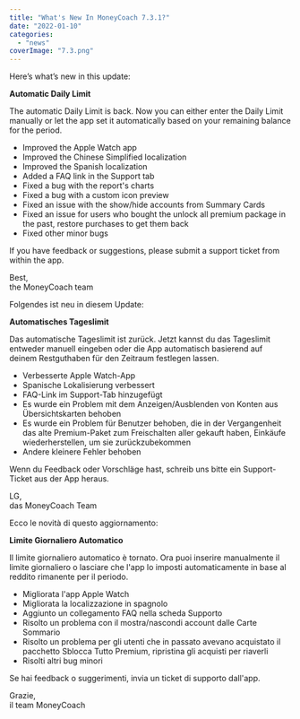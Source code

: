 ```yaml
---
title: "What's New In MoneyCoach 7.3.1?"
date: "2022-01-10"
categories: 
  - "news"
coverImage: "7.3.png"
---
```


Here’s what’s new in this update:

**Automatic Daily Limit**

The automatic Daily Limit is back. Now you can either enter the Daily Limit manually or let the app set it automatically based on your remaining balance for the period.

- Improved the Apple Watch app
- Improved the Chinese Simplified localization
- Improved the Spanish localization
- Added a FAQ link in the Support tab
- Fixed a bug with the report's charts
- Fixed a bug with a custom icon preview
- Fixed an issue with the show/hide accounts from Summary Cards
- Fixed an issue for users who bought the unlock all premium package in the past, restore purchases to get them back
- Fixed other minor bugs

If you have feedback or suggestions, please submit a support ticket from within the app. 

Best,  
the MoneyCoach team

Folgendes ist neu in diesem Update:

**Automatisches Tageslimit**

Das automatische Tageslimit ist zurück. Jetzt kannst du das Tageslimit entweder manuell eingeben oder die App automatisch basierend auf deinem Restguthaben für den Zeitraum festlegen lassen.

- Verbesserte Apple Watch-App
- Spanische Lokalisierung verbessert
- FAQ-Link im Support-Tab hinzugefügt
- Es wurde ein Problem mit dem Anzeigen/Ausblenden von Konten aus Übersichtskarten behoben
- Es wurde ein Problem für Benutzer behoben, die in der Vergangenheit das alte Premium-Paket zum Freischalten aller gekauft haben, Einkäufe wiederherstellen, um sie zurückzubekommen
- Andere kleinere Fehler behoben

Wenn du Feedback oder Vorschläge hast, schreib uns bitte ein Support-Ticket aus der App heraus.

LG,  
das MoneyCoach Team

Ecco le novità di questo aggiornamento:

**Limite Giornaliero Automatico**

Il limite giornaliero automatico è tornato. Ora puoi inserire manualmente il limite giornaliero o lasciare che l'app lo imposti automaticamente in base al reddito rimanente per il periodo.

- Migliorata l'app Apple Watch
- Migliorata la localizzazione in spagnolo
- Aggiunto un collegamento FAQ nella scheda Supporto
- Risolto un problema con il mostra/nascondi account dalle Carte Sommario
- Risolto un problema per gli utenti che in passato avevano acquistato il pacchetto Sblocca Tutto Premium, ripristina gli acquisti per riaverli
- Risolti altri bug minori

Se hai feedback o suggerimenti, invia un ticket di supporto dall'app.

Grazie,  
il team MoneyCoach
